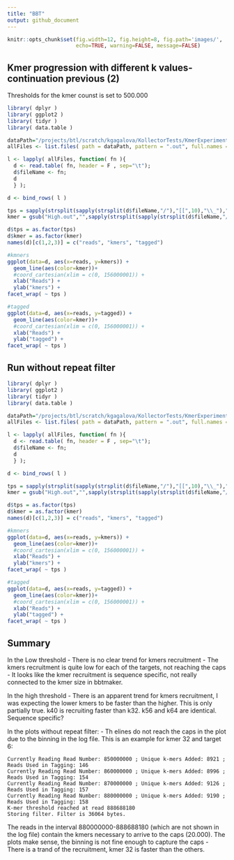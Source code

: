 ```yaml
---
title: "BBT"
output: github_document
---
```


```r
knitr::opts_chunk$set(fig.width=12, fig.height=8, fig.path='images/',
                      echo=TRUE, warning=FALSE, message=FALSE)
```


## Kmer progression with different k values- continuation previous (2)

Thresholds for the kmer counst is set to 500.000

```r
library( dplyr )
library( ggplot2 )
library( tidyr )
library( data.table )

dataPath="/projects/btl/scratch/kgagalova/KollectorTests/KmerExperiments/HighThresholdUnitigs/analysis"
allFiles <- list.files( path = dataPath, pattern = ".out", full.names = TRUE )

l <- lapply( allFiles, function( fn ){
  d <- read.table( fn, header = F , sep="\t");
  d$fileName <- fn;
  d
  } );

d <- bind_rows( l )

tps = sapply(strsplit(sapply(strsplit(d$fileName,"/"),"[[",10),"\\_"),"[[",4)
kmer = gsub("High.out","",sapply(strsplit(sapply(strsplit(d$fileName,"/"),"[[",10),"\\_"),"[[",5))

d$tps = as.factor(tps)
d$kmer = as.factor(kmer)
names(d)[c(1,2,3)] = c("reads", "kmers", "tagged")
```

```r
#kmners
ggplot(data=d, aes(x=reads, y=kmers)) +
  geom_line(aes(color=kmer))+ 
  #coord_cartesian(xlim = c(0, 156000001)) +
  xlab("Reads") + 
  ylab("kmers") +
facet_wrap( ~ tps )

#tagged
ggplot(data=d, aes(x=reads, y=tagged)) +
  geom_line(aes(color=kmer))+ 
  #coord_cartesian(xlim = c(0, 156000001)) +
  xlab("Reads") + 
  ylab("tagged") +
facet_wrap( ~ tps )
```

## Run without repeat filter

```r
library( dplyr )
library( ggplot2 )
library( tidyr )
library( data.table )

dataPath="/projects/btl/scratch/kgagalova/KollectorTests/KmerExperiments/NoRepFilter/analysis"
allFiles <- list.files( path = dataPath, pattern = ".out", full.names = TRUE )

l <- lapply( allFiles, function( fn ){
  d <- read.table( fn, header = F , sep="\t");
  d$fileName <- fn;
  d
  } );

d <- bind_rows( l )

tps = sapply(strsplit(sapply(strsplit(d$fileName,"/"),"[[",10),"\\_"),"[[",3)
kmer = gsub("High.out","",sapply(strsplit(sapply(strsplit(d$fileName,"/"),"[[",10),"\\_"),"[[",4))

d$tps = as.factor(tps)
d$kmer = as.factor(kmer)
names(d)[c(1,2,3)] = c("reads", "kmers", "tagged")
```

```r
#kmners
ggplot(data=d, aes(x=reads, y=kmers)) +
  geom_line(aes(color=kmer))+ 
  #coord_cartesian(xlim = c(0, 156000001)) +
  xlab("Reads") + 
  ylab("kmers") +
facet_wrap( ~ tps )

#tagged
ggplot(data=d, aes(x=reads, y=tagged)) +
  geom_line(aes(color=kmer))+ 
  #coord_cartesian(xlim = c(0, 156000001)) +
  xlab("Reads") + 
  ylab("tagged") +
facet_wrap( ~ tps )
```


## Summary

In the Low threshold
- There is no clear trend for kmers recruitment
- The kmers recruitment is quite low for each of the targets, not reaching the caps
- It looks like the kmer recruitment is sequence specific, not really connected to the kmer size in bbtmaker.

In the high threshold
- There is an apparent trend for kmers recruitment, I was expecting the lower kmers to be faster than the higher. This is only partially true. k40 is recruiting faster than k32. k56 and k64 are identical. Sequence specific?

In the plots without repeat filter:
- Th elines do not reach the caps in the plot due to the binning in the log file. This is an example for kmer 32 and target 6:
```
Currently Reading Read Number: 850000000 ; Unique k-mers Added: 8921 ; Reads Used in Tagging: 146
Currently Reading Read Number: 860000000 ; Unique k-mers Added: 8996 ; Reads Used in Tagging: 154
Currently Reading Read Number: 870000000 ; Unique k-mers Added: 9126 ; Reads Used in Tagging: 157
Currently Reading Read Number: 880000000 ; Unique k-mers Added: 9190 ; Reads Used in Tagging: 158
K-mer threshold reached at read 888688180
Storing filter. Filter is 36064 bytes.
```
The reads in the interval 880000000-888688180 (which are not shown in the log file) contain the kmers necessary to arrive to the caps (20.000). The plots make sense, the binning is not fine enough to capture the caps
- There is a trand of the recruitment, kmer 32 is faster than the others.